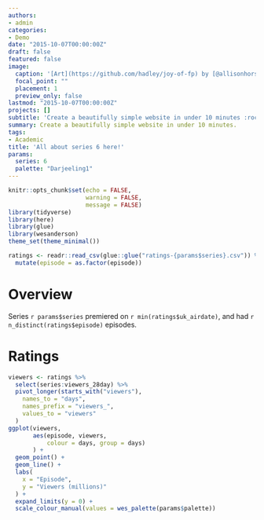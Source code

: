 ```yaml
---
authors:
- admin
categories:
- Demo
date: "2015-10-07T00:00:00Z"
draft: false
featured: false
image:
  caption: '[Art](https://github.com/hadley/joy-of-fp) by [@allisonhorst](https://github.com/allisonhorst/stats-illustrations)'
  focal_point: ""
  placement: 1
  preview_only: false
lastmod: "2015-10-07T00:00:00Z"
projects: []
subtitle: 'Create a beautifully simple website in under 10 minutes :rocket:'
summary: Create a beautifully simple website in under 10 minutes.
tags:
- Academic
title: 'All about series 6 here!'
params:
  series: 6
  palette: "Darjeeling1"
---
```



```r
knitr::opts_chunk$set(echo = FALSE, 
                      warning = FALSE,
                      message = FALSE)
library(tidyverse)
library(here)
library(glue)
library(wesanderson)
theme_set(theme_minimal())
```

```r
ratings <- readr::read_csv(glue::glue("ratings-{params$series}.csv")) %>% 
  mutate(episode = as.factor(episode))
```


# Overview

Series `r params$series` premiered on `r min(ratings$uk_airdate)`, and had `r n_distinct(ratings$episode)` episodes.

# Ratings

```r
viewers <- ratings %>% 
  select(series:viewers_28day) %>% 
  pivot_longer(starts_with("viewers"), 
    names_to = "days", 
    names_prefix = "viewers_", 
    values_to = "viewers"
  ) 
ggplot(viewers, 
       aes(episode, viewers, 
           colour = days, group = days)
       ) + 
  geom_point() + 
  geom_line() + 
  labs(
    x = "Episode", 
    y = "Viewers (millions)"
  ) +
  expand_limits(y = 0) +
  scale_colour_manual(values = wes_palette(params$palette))
```

